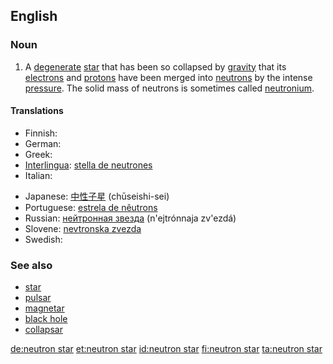 ==English==
{{wikipedia}}

===Noun===
{{en-noun|sg=[[neutron]] [[star]]}}

# {{star}} A [[degenerate]] [[star]] that has been so collapsed by [[gravity]] that its [[electron]]s and [[proton|protons]] have been merged into [[neutron]]s by the intense [[pressure]].  The solid mass of neutrons is sometimes called [[neutronium]].

====Translations====
{{trans-top|star composed of neutrons}}
* Finnish: {{t+|fi|neutronitähti}}
* German: {{t+|de|Neutronenstern|m}}
* Greek: {{t|el|αστέρας νετρονίων|n|s|sc=Grek}}
* [[Interlingua]]: [[stella de neutrones]]
* Italian: {{t-|it|stella neutronica|f}}
{{trans-mid}}
* Japanese: [[中性子星]] (chūseishi-sei)
* Portuguese: [[estrela de nêutrons]]
* Russian: [[нейтронная звезда]] (n'ejtrónnaja zv'ezdá) {{f}}
* Slovene: [[nevtronska zvezda]] {{f}}
* Swedish: {{t+|sv|neutronstjärna}}
{{trans-bottom}}

===See also===
* [[star]]
* [[pulsar]]
* [[magnetar]]
* [[black hole]]
* [[collapsar]]

[[de:neutron star]]
[[et:neutron star]]
[[id:neutron star]]
[[fi:neutron star]]
[[ta:neutron star]]